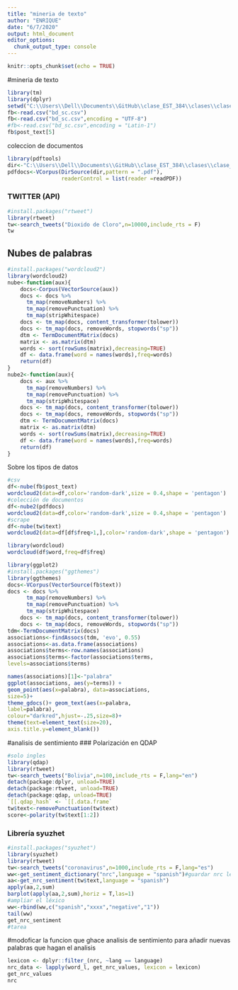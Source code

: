 ```yaml
---
title: "mineria de texto"
author: "ENRIQUE"
date: "6/7/2020"
output: html_document
editor_options: 
  chunk_output_type: console
---
```


```r
knitr::opts_chunk$set(echo = TRUE)
```
#mineria de texto

```r
library(tm)
library(dplyr)
setwd("C:\\Users\\Dell\\Documents\\GitHub\\clase_EST_384\\clases\\clase_06_07_20")
fb<-read.csv("bd_sc.csv")
fb<-read.csv("bd_sc.csv",encoding = "UTF-8")
#fb<-read.csv("bd_sc.csv",encoding = "Latin-1")
fb$post_text[5]

```
coleccion de documentos
```r
library(pdftools)
dir<-"C:\\Users\\Dell\\Documents\\GitHub\\clase_EST_384\\clases\\clase_06_07_20"
pdfdocs<-VCorpus(DirSource(dir,pattern = ".pdf"),
                 readerControl = list(reader =readPDF))
```
### TWITTER (API)
```r
#install.packages("rtweet")
library(rtweet)
tw<-search_tweets("Dioxido de Cloro",n=10000,include_rts = F)
tw
```
## Nubes de palabras 

```r
#install.packages("wordcloud2")
library(wordcloud2)
nube<-function(aux){
    docs<-Corpus(VectorSource(aux))
    docs <- docs %>%
      tm_map(removeNumbers) %>%
      tm_map(removePunctuation) %>%
      tm_map(stripWhitespace)
    docs <- tm_map(docs, content_transformer(tolower))
    docs <- tm_map(docs, removeWords, stopwords("sp"))
    dtm <- TermDocumentMatrix(docs) 
    matrix <- as.matrix(dtm) 
    words <- sort(rowSums(matrix),decreasing=TRUE) 
    df <- data.frame(word = names(words),freq=words)	
    return(df)
}
nube2<-function(aux){
    docs <- aux %>%
      tm_map(removeNumbers) %>%
      tm_map(removePunctuation) %>%
      tm_map(stripWhitespace)
    docs <- tm_map(docs, content_transformer(tolower))
    docs <- tm_map(docs, removeWords, stopwords("sp"))
    dtm <- TermDocumentMatrix(docs) 
    matrix <- as.matrix(dtm) 
    words <- sort(rowSums(matrix),decreasing=TRUE) 
    df <- data.frame(word = names(words),freq=words)	
    return(df)
}
```

Sobre los tipos de datos
```r
#csv
df<-nube(fb$post_text)
wordcloud2(data=df,color='random-dark',size = 0.4,shape = 'pentagon')
#colección de documentos
df<-nube2(pdfdocs)
wordcloud2(data=df,color='random-dark',size = 0.4,shape = 'pentagon')
#scrape
df<-nube(tw$text)
wordcloud2(data=df[df$freq>1,],color='random-dark',shape = 'pentagon')

library(wordcloud)
wordcloud(df$word,freq=df$freq)
```


```r
library(ggplot2)
#install.packages("ggthemes")
library(ggthemes)
docs<-VCorpus(VectorSource(fb$text))
docs <- docs %>%
      tm_map(removeNumbers) %>%
      tm_map(removePunctuation) %>%
      tm_map(stripWhitespace)
    docs <- tm_map(docs, content_transformer(tolower))
    docs <- tm_map(docs, removeWords, stopwords("sp"))
tdm<-TermDocumentMatrix(docs) 
associations<-findAssocs(tdm, 'evo', 0.55)
associations<-as.data.frame(associations)
associations$terms<-row.names(associations)
associations$terms<-factor(associations$terms,
levels=associations$terms)

names(associations)[1]<-"palabra"
ggplot(associations, aes(y=terms)) +
geom_point(aes(x=palabra), data=associations,
size=5)+
theme_gdocs()+ geom_text(aes(x=palabra,
label=palabra),
colour="darkred",hjust=-.25,size=8)+
theme(text=element_text(size=20),
axis.title.y=element_blank())
```

#analisis de sentimiento
### Polarización en QDAP

```r
#solo ingles
library(qdap)
library(rtweet)
tw<-search_tweets("Bolivia",n=100,include_rts = F,lang="en")
detach(package:dplyr, unload=TRUE)
detach(package:rtweet, unload=TRUE)
detach(package:qdap, unload=TRUE)
`[[.qdap_hash` <- `[[.data.frame`
tw$text<-removePunctuation(tw$text)
score<-polarity(tw$text[1:2])

```

### Librería syuzhet

```r
#install.packages("syuzhet")
library(syuzhet)
library(rtweet)
tw<-search_tweets("coronavirus",n=1000,include_rts = F,lang="es")
ww<-get_sentiment_dictionary("nrc",language = "spanish")#guardar nrc lexicon
aa<-get_nrc_sentiment(tw$text,language = "spanish")
apply(aa,2,sum)
barplot(apply(aa,2,sum),horiz = T,las=1)
#ampliar el léxico
ww<-rbind(ww,c("spanish","xxxx","negative","1"))
tail(ww)
get_nrc_sentiment
#tarea 
```
#modoficar la funcion que ghace analisis de sentimiento para añadir nuevas palabras que hagan el analisis

```r
lexicon <- dplyr::filter_(nrc, ~lang == language)
nrc_data <- lapply(word_l, get_nrc_values, lexicon = lexicon)
get_nrc_values
nrc
```







